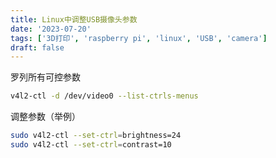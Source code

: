 ```yaml
---
title: Linux中调整USB摄像头参数
date: '2023-07-20'
tags: ['3D打印', 'raspberry pi', 'linux', 'USB', 'camera']
draft: false
---
```


罗列所有可控参数

```bash
v4l2-ctl -d /dev/video0 --list-ctrls-menus
```

调整参数（举例）

```bash
sudo v4l2-ctl --set-ctrl=brightness=24
sudo v4l2-ctl --set-ctrl=contrast=10
```
